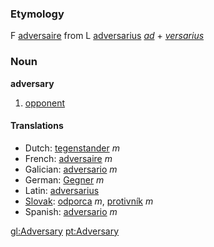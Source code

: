 ===Etymology===

F [[adversaire]] from L [[adversarius]] ''[[ad]]'' + ''[[versarius]]''
===Noun===
'''adversary'''

# [[opponent]]

====Translations====
*Dutch: [[tegenstander]] ''m''
*French: [[adversaire]] ''m''
*Galician: [[adversario]] ''m''
*German: [[Gegner]] ''m''
*Latin: [[adversarius]]
*[[Slovak]]: [[odporca]] ''m'', [[protivník]] ''m''
*Spanish: [[adversario]] ''m''

[[gl:Adversary]]
[[pt:Adversary]]